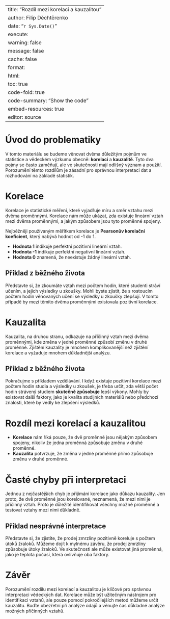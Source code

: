 
---
title: "Rozdíl mezi korelací a kauzalitou"
author: Filip Děchtěrenko
date: "`r Sys.Date()`"
execute:
  warning: false
  message: false
  cache: false
format:
  html:
    toc: true
    code-fold: true
    code-summary: "Show the code"
    embed-resources: true
editor: source
---

# Úvod do problematiky

V tomto materiálu se budeme věnovat dvěma důležitým pojmům ve statistice a vědeckém výzkumu obecně: **korelaci** a **kauzalitě**. Tyto dva pojmy se často zaměňují, ale ve skutečnosti mají odlišný význam a použití. Porozumění těmto rozdílům je zásadní pro správnou interpretaci dat a rozhodování na základě statistik.

# Korelace

Korelace je statistické měření, které vyjadřuje míru a směr vztahu mezi dvěma proměnnými. Korelace nám může ukázat, zda existuje lineární vztah mezi dvěma proměnnými, a jakým způsobem jsou tyto proměnné spojeny.

Nejběžněji používaným měřítkem korelace je **Pearsonův korelační koeficient**, který nabývá hodnot od -1 do 1.

- **Hodnota 1** indikuje perfektní pozitivní lineární vztah.
- **Hodnota -1** indikuje perfektní negativní lineární vztah.
- **Hodnota 0** znamená, že neexistuje žádný lineární vztah.

## Příklad z běžného života

Představte si, že zkoumáte vztah mezi počtem hodin, které studenti stráví učením, a jejich výsledky u zkoušky. Mohli byste zjistit, že s rostoucím počtem hodin věnovaných učení se výsledky u zkoušky zlepšují. V tomto případě by mezi těmito dvěma proměnnými existovala pozitivní korelace.

# Kauzalita

Kauzalita, na druhou stranu, odkazuje na příčinný vztah mezi dvěma proměnnými, kde změna v jedné proměnné způsobí změnu v druhé proměnné. Zjištění kauzality je mnohem komplikovanější než zjištění korelace a vyžaduje mnohem důkladnější analýzu.

## Příklad z běžného života

Pokračujme s příkladem vzdělávání. I když existuje pozitivní korelace mezi počtem hodin studia a výsledky u zkoušek, je třeba určit, zda větší počet hodin strávený studiem **skutečně způsobuje** lepší výkony. Mohly by existovat další faktory, jako je kvalita studijních materiálů nebo předchozí znalosti, které by vedly ke zlepšení výsledků.

# Rozdíl mezi korelací a kauzalitou

- **Korelace** nám říká pouze, že dvě proměnné jsou nějakým způsobem spojeny, nikoliv že jedna proměnná způsobuje změnu v druhé proměnné.
- **Kauzalita** potvrzuje, že změna v jedné proměnné přímo způsobuje změnu v druhé proměnné.

# Časté chyby při interpretaci

Jednou z nejčastějších chyb je přijímání korelace jako důkazu kauzality. Jen proto, že dvě proměnné jsou korelované, neznamená, že mezi nimi je příčinný vztah. Proto je důležité identifikovat všechny možné proměnné a testovat vztahy mezi nimi důkladně.

## Příklad nesprávné interpretace

Představte si, že zjistíte, že prodej zmrzliny pozitivně koreluje s počtem útoků žraloků. Můžeme dojít k mylnému závěru, že prodej zmrzliny způsobuje útoky žraloků. Ve skutečnosti ale může existovat jiná proměnná, jako je teplota počasí, která ovlivňuje oba faktory. 

# Závěr

Porozumění rozdílu mezi korelací a kauzalitou je klíčové pro správnou interpretaci vědeckých dat. Korelace může být užitečným nástrojem pro identifikaci vztahů, ale pouze pomocí pokročilejších metod můžeme určit kauzalitu. Buďte obezřetní při analýze údajů a věnujte čas důkladné analýze možných příčinných vztahů.


